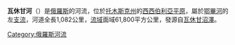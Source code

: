 {{Infobox River
  | river_name      = 瓦休甘河
  | image_name      = Vasyugan.jpg
  | image_size      =
  | caption         = 
  | origin          = [[瓦休甘沼澤|瓦休甘沼澤]]
  | mouth           = [[鄂畢河|鄂畢河]]
  | basin_countries = {{flag|Russia}}
  | length          = 1,082公里
  | elevation       = 
  | mouth_elevation = 
  | discharge       = 每秒381立方米
  | watershed       = 61,800平方公里
}}

'''瓦休甘河'''（{{lang-ru|Васюга́н}}）是[[俄羅斯|俄羅斯]]的河流，位於[[托木斯克州|托木斯克州]]的[[西西伯利亞平原|西西伯利亞平原]]，屬於[[鄂畢河|鄂畢河]]的左[[支流|支流]]，河道全長1,082公里，[[流域|流域]]面域61,800平方公里，發源自[[瓦休甘沼澤|瓦休甘沼澤]]。

{{鄂畢河}}
{{Authority control}}
{{俄羅斯地理小作品}}

[[Category:俄羅斯河流|Category:俄羅斯河流]]